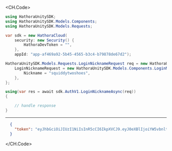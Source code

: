 
<CH.Code>
```csharp LoginNickname.cs
using HathoraUnitySDK;
using HathoraUnitySDK.Models.Components;
using HathoraUnitySDK.Models.Requests;

var sdk = new HathoraCloud(
    security: new Security() {
        HathoraDevToken = "",
    },
    appId: "app-af469a92-5b45-4565-b3c4-b79878de67d2");

HathoraUnitySDK.Models.Requests.LoginNicknameRequest req = new HathoraUnitySDK.Models.Requests.LoginNicknameRequest() {
    LoginNicknameRequest = new HathoraUnitySDK.Models.Components.LoginNicknameRequest() {
        Nickname = "squiddytwoshoes",
    },
};

using(var res = await sdk.AuthV1.LoginNicknameAsync(req))
{

    // handle response
}
```
---

```json Example Response
  {
    "token": "eyJhbGciOiJIUzI1NiIsInR5cCI6IkpXVCJ9.eyJ0eXBlIjoiYW5vbnltb3VzIiwiaWQiOiJ3aDA4eWN3eTJwOSIsIm5hbWUiOiJqaXR0ZXJ5LXNhbG1vbi1ndWxsIiwiaWF0IjoxNjg5MzQ5MTk3fQ.-LzlPhZw2tw0ycZ229IRHwwmINGKWNPFMDrXOphLjEk"
  }
```
</CH.Code>
